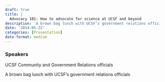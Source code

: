 ```yaml
---
draft: true 
title: |
  Advocacy 101: How to advocate for science at UCSF and beyond
description: 'A brown bag lunch with UCSF’s government relations officials'
date: '2014-05-22'
categories: [Presentation]
date-format: medium 
---
```



### Speakers  
UCSF Community and Government Relations officials

A brown bag lunch with UCSF’s government relations officials


